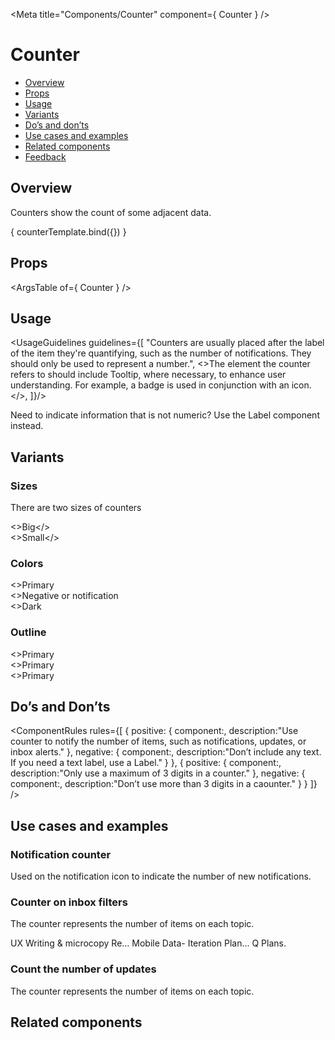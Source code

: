 
<Meta
  title="Components/Counter"
  component={ Counter }
/>

<!--- Component template -->


<!--- Component documentation -->

# Counter
- [Overview](#overview)
- [Props](#props)
- [Usage](#usage)
- [Variants](#variants)
- [Do’s and don’ts](#dos-and-donts)
- [Use cases and examples](#use-cases-and-examples)
- [Related components](#related-components)
- [Feedback](#feedback)

## Overview
Counters show the count of some adjacent data.

<Canvas>
  <Story name="Overview"
         args={ {count: 5} }>
    { counterTemplate.bind({}) }
  </Story>
</Canvas>

## Props
<ArgsTable of={ Counter } />

## Usage
<UsageGuidelines guidelines={[
  "Counters are usually placed after the label of the item they're quantifying, such as the number of notifications. They should only be used to represent a number.",
  <>The element the counter refers to should include <Link href="/?path=/docs/components-tooltip--overview" withoutSpacing>Tooltip,</Link> where necessary, to enhance user understanding. For example, a badge is used in conjunction with an icon.</>,
]}/>

<Tip title="Check yourself">Need to indicate information that is not numeric? Use the <Link href="/?path=/docs/components-label--overview" size={Link.sizes.SMALL} withoutSpacing>Label</Link> component instead.</Tip>

## Variants
### Sizes
There are two sizes of counters
<Canvas>
  <Story name="Sizes">
    <div className="storybook-counter_column">
      <Counter count={5} />
      <>Big</>
    </div>
    <div className="storybook-counter_column">
      <Counter count={5} size={Counter.sizes.SMALL} />
      <>Small</>
    </div>
  </Story>
</Canvas>

### Colors
<Canvas>
  <Story name="Colors">
    <div className="storybook-counter_column">
      <Counter count={5} />
      <>Primary </>
    </div>
    <div className="storybook-counter_column">
      <Counter count={5} color={Counter.colors.NEGATIVE} />
      <>Negative or notification</>
    </div>
    <div className="storybook-counter_column">
      <Counter count={5} color={Counter.colors.DARK} />
      <>Dark</>
    </div>
  </Story>
</Canvas>

### Outline 
<Canvas>
  <Story name="Outline">
    <div className="storybook-counter_column">
      <Counter count={5} kind={Counter.kinds.LINE} />
      <>Primary </>
    </div>
    <div className="storybook-counter_column">
      <Counter count={5} color={Counter.colors.NEGATIVE} kind={Counter.kinds.LINE} />
      <>Primary </>
    </div>
    <div className="storybook-counter_column">
      <Counter count={5} color={Counter.colors.DARK} kind={Counter.kinds.LINE} />
      <>Primary </>
    </div>
  </Story>
</Canvas>

## Do’s and Don’ts
<ComponentRules
  rules={[
    {
      positive: {
        component:<Counter count={15} />,
        description:"Use counter to notify the number of items, such as notifications, updates, or inbox alerts."
      },
      negative: {
        component:<Counter count="New" />,
        description:"Don’t include any text. If you need a text label, use a Label."
      }
    },
    {
      positive: {
        component:<Counter count={1000}/>,
        description:"Only use a maximum of 3 digits in a counter."
      },
      negative: {
        component:<Counter count={1050} maxDigits={4} />,
        description:"Don’t use more than 3 digits in a caounter."
      }
    }
  ]}
/>


## Use cases and examples
### Notification counter
Used on the notification icon to indicate the number of new notifications.
<Canvas>
  <Story name="Notification counter">
    <div className="storybook-counter_position">
      <Avatar type={Avatar.types.ICON} icon={Notifications} backgroundColor={Avatar.colors.ROYAL} />
      <Counter count={5} color={Counter.colors.NEGATIVE} wrapperClassName="storybook-counter_counter-position-top" />
    </div>
  </Story>
</Canvas>

### Counter on inbox filters
The counter represents the number of items on each topic.
<Canvas>
  <Story name="Counter on inbox filters">
    <div className="storybook-counter_wrapper">
      <span>UX Writing & microcopy Re...</span>
      <span>Mobile Data- Iteration Plan...</span>
      <span>Q Plans.</span>
    </div> 
    <div className="storybook-counter_wrapper">
      <Counter count={195} color={Counter.colors.DARK} />
      <Counter count={141} color={Counter.colors.DARK} />
      <Counter count={99} color={Counter.colors.DARK} />
    </div>
  </Story>
</Canvas>

### Count the number of updates
The counter represents the number of items on each topic.
<Canvas>
  <Story name="Count the number of updates">
    <div className="storybook-counter_icon-wrapper">
      <Icon icon={AddUpdate} iconSize="36" />
      <div className="storybook-counter_line"></div>
      <div className="storybook-counter_position">
        <Icon icon={Update} iconSize="36" />
        <Counter count={5} size="sm" wrapperClassName="storybook-counter_counter-position-bot" />
      </div>
      <div className="storybook-counter_line"></div>
       <div className="storybook-counter_position">
        <Icon icon={Update} iconSize="36" />
        <Counter count={5} color={Counter.colors.DARK} size="sm" wrapperClassName="storybook-counter_counter-position-bot" />
      </div>
    </div>
   
   
  </Story>
</Canvas>

## Related components
<RelatedComponents componentsNames={[LABEL,TOOLTIP,CHIP]} />